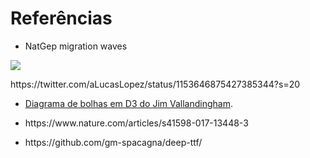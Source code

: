 # Referências {-}

- NatGep migration waves

![](natgeo.jpg)

https://twitter.com/aLucasLopez/status/1153646875427385344?s=20

- [Diagrama de bolhas em D3 do Jim Vallandingham](https://vallandingham.me/bubble_charts_with_d3v4.html).

- https://www.nature.com/articles/s41598-017-13448-3

- https://github.com/gm-spacagna/deep-ttf/
